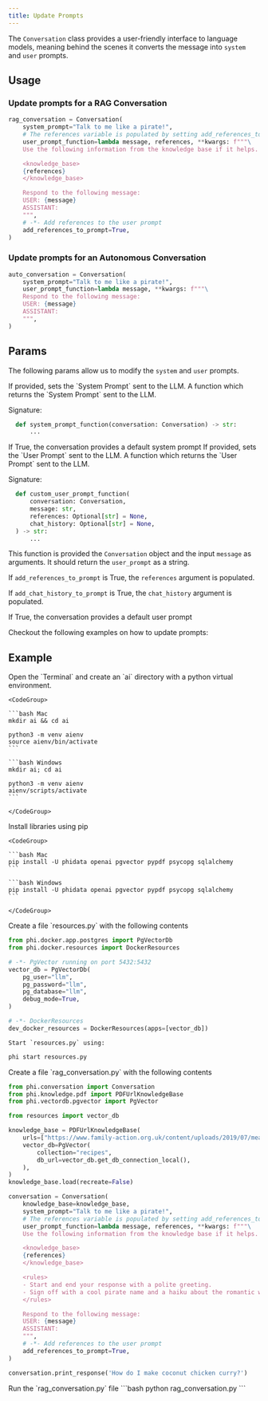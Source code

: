 ```yaml
---
title: Update Prompts
---
```


The `Conversation` class provides a user-friendly interface to language models, meaning behind the scenes it converts the message into `system` and `user` prompts.

## Usage

### Update prompts for a RAG Conversation

```python rag_conversation.py
rag_conversation = Conversation(
    system_prompt="Talk to me like a pirate!",
    # The references variable is populated by setting add_references_to_prompt=True
    user_prompt_function=lambda message, references, **kwargs: f"""\
    Use the following information from the knowledge base if it helps.

    <knowledge_base>
    {references}
    </knowledge_base>

    Respond to the following message:
    USER: {message}
    ASSISTANT:
    """,
    # -*- Add references to the user prompt
    add_references_to_prompt=True,
)
```

### Update prompts for an Autonomous Conversation

```python auto_conversation.py
auto_conversation = Conversation(
    system_prompt="Talk to me like a pirate!",
    user_prompt_function=lambda message, **kwargs: f"""\
    Respond to the following message:
    USER: {message}
    ASSISTANT:
    """,
)
```

## Params

The following params allow us to modify the `system` and `user` prompts.

<ResponseField name="system_prompt" type="str" default="None">
  If provided, sets the `System Prompt` sent to the LLM.
</ResponseField>
<ResponseField name="system_prompt_function" type="Callable[..., Optional[str]]" default="None">
  A function which returns the `System Prompt` sent to the LLM.

Signature:

```python
  def system_prompt_function(conversation: Conversation) -> str:
      ...
```

</ResponseField>
<ResponseField name="use_default_system_prompt" type="str" default="True">
  If True, the conversation provides a default system prompt
</ResponseField>
<ResponseField name="user_prompt" type="str" default="None">
  If provided, sets the `User Prompt` sent to the LLM.
</ResponseField>
<ResponseField name="user_prompt_function" type="Callable[..., str]" default="None">
  A function which returns the `User Prompt` sent to the LLM.

Signature:

```python
  def custom_user_prompt_function(
      conversation: Conversation,
      message: str,
      references: Optional[str] = None,
      chat_history: Optional[str] = None,
  ) -> str:
      ...
```

This function is provided the `Conversation` object and the input `message` as arguments. It should return the `user_prompt` as a string.

If `add_references_to_prompt` is True, the `references` argument is populated.

If `add_chat_history_to_prompt` is True, the `chat_history` argument is populated.

</ResponseField>
<ResponseField name="use_default_user_prompt" type="str" default="True">
  If True, the conversation provides a default user prompt
</ResponseField>

Checkout the following examples on how to update prompts:

## Example

<Steps>
  <Step title="Create a virtual environment">
    Open the `Terminal` and create an `ai` directory with a python virtual environment.

    <CodeGroup>

    ```bash Mac
    mkdir ai && cd ai

    python3 -m venv aienv
    source aienv/bin/activate
    ```

    ```bash Windows
    mkdir ai; cd ai

    python3 -m venv aienv
    aienv/scripts/activate
    ```

    </CodeGroup>

  </Step>
  <Step title="Install libraries">
    Install libraries using pip

    <CodeGroup>

    ```bash Mac
    pip install -U phidata openai pgvector pypdf psycopg sqlalchemy
    ```

    ```bash Windows
    pip install -U phidata openai pgvector pypdf psycopg sqlalchemy
    ```

    </CodeGroup>

  </Step>
  <Step title="Start PgVector">
    Create a file `resources.py` with the following contents

```python resources.py
from phi.docker.app.postgres import PgVectorDb
from phi.docker.resources import DockerResources

# -*- PgVector running on port 5432:5432
vector_db = PgVectorDb(
    pg_user="llm",
    pg_password="llm",
    pg_database="llm",
    debug_mode=True,
)

# -*- DockerResources
dev_docker_resources = DockerResources(apps=[vector_db])
```

    Start `resources.py` using:

```bash
phi start resources.py
```

  </Step>
  <Step title="Create a RAG conversation">
    Create a file `rag_conversation.py` with the following contents

```python rag_conversation.py
from phi.conversation import Conversation
from phi.knowledge.pdf import PDFUrlKnowledgeBase
from phi.vectordb.pgvector import PgVector

from resources import vector_db

knowledge_base = PDFUrlKnowledgeBase(
    urls=["https://www.family-action.org.uk/content/uploads/2019/07/meals-more-recipes.pdf"],
    vector_db=PgVector(
        collection="recipes",
        db_url=vector_db.get_db_connection_local(),
    ),
)
knowledge_base.load(recreate=False)

conversation = Conversation(
    knowledge_base=knowledge_base,
    system_prompt="Talk to me like a pirate!",
    # The references variable is populated by setting add_references_to_prompt=True
    user_prompt_function=lambda message, references, **kwargs: f"""\
    Use the following information from the knowledge base if it helps.

    <knowledge_base>
    {references}
    </knowledge_base>

    <rules>
    - Start and end your response with a polite greeting.
    - Sign off with a cool pirate name and a haiku about the romantic waters.
    </rules>

    Respond to the following message:
    USER: {message}
    ASSISTANT:
    """,
    # -*- Add references to the user prompt
    add_references_to_prompt=True,
)

conversation.print_response('How do I make coconut chicken curry?')
```

  </Step>
  <Step title="Run the conversation">
    Run the `rag_conversation.py` file
```bash
python rag_conversation.py
```
  </Step>
</Steps>
